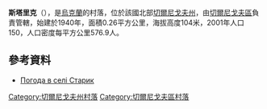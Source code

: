 {{coord|51|21|40|N|30|40|10|E|scale:100000|display=title}}

'''斯塔里克'''（{{lang-uk|Старик}}），是[[烏克蘭|烏克蘭]]的村落，位於該國北部[[切爾尼戈夫州|切爾尼戈夫州]]，由[[切爾尼戈夫區|切爾尼戈夫區]]負責管轄，始建於1940年，面積0.26平方公里，海拔高度104米，2001年人口150，人口密度每平方公里576.9人。

==參考資料==
* [http://weather.in.ua/ua/chernigovskaja/24969 Погода в селі Старик] {{Wayback|url=http://weather.in.ua/ua/chernigovskaja/24969 |date=20200804062205 }}

[[Category:切爾尼戈夫州村落|Category:切爾尼戈夫州村落]]
[[Category:切爾尼戈夫區村落|Category:切爾尼戈夫區村落]]


{{Chernihiv-geo-stub}}